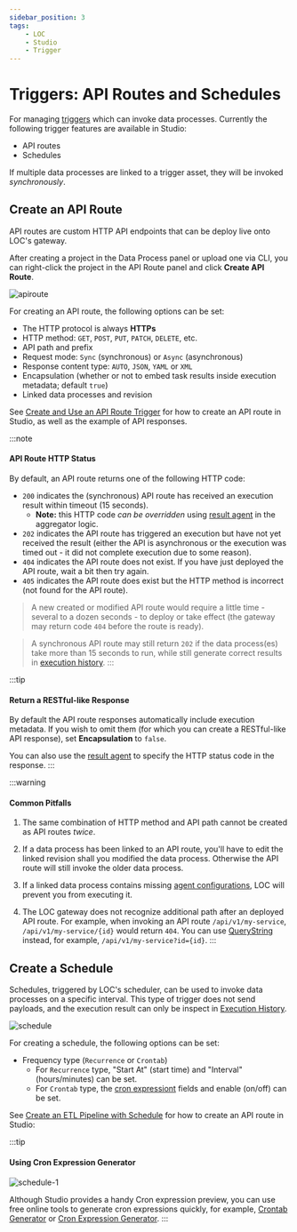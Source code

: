 ```yaml
---
sidebar_position: 3
tags:
    - LOC
    - Studio
    - Trigger
---
```


# Triggers: API Routes and Schedules

For managing [triggers](/legacy/0.10/tutorials/loc-feat-overview#triggers-tasks-and-executions) which can invoke data processes. Currently the following trigger features are available in Studio:

-   API routes
-   Schedules

If multiple data processes are linked to a trigger asset, they will be invoked _synchronously_.

## Create an API Route

API routes are custom HTTP API endpoints that can be deploy live onto LOC's gateway.

After creating a project in the Data Process panel or upload one via CLI, you can right-click the project in the API Route panel and click **Create API Route**.

<div className="center-padded-sm">
    <img src={require("./img/apiroute.png").default} alt="apiroute" />
</div>

For creating an API route, the following options can be set:

-   The HTTP protocol is always **HTTPs**
-   HTTP method: `GET`, `POST`, `PUT`, `PATCH`, `DELETE`, etc.
-   API path and prefix
-   Request mode: `Sync` (synchronous) or `Async` (asynchronous)
-   Response content type: `AUTO`, `JSON`, `YAML` or `XML`
-   Encapsulation (whether or not to embed task results inside execution metadata; default `true`)
-   Linked data processes and revision

See [Create and Use an API Route Trigger](/legacy/0.10/tutorials/create-api-route) for how to create an API route in Studio, as well as the example of API responses.

:::note

#### API Route HTTP Status

By default, an API route returns one of the following HTTP code:

-   `200` indicates the (synchronous) API route has received an execution result within timeout (15 seconds).
    -   **Note:** this HTTP code _can be overridden_ using [result agent](/legacy/0.10/sdk-reference/result#specify-http-status-code) in the aggregator logic.
-   `202` indicates the API route has triggered an execution but have not yet received the result (either the API is asynchronous or the execution was timed out - it did not complete execution due to some reason).
-   `404` indicates the API route does not exist. If you have just deployed the API route, wait a bit then try again.
-   `405` indicates the API route does exist but the HTTP method is incorrect (not found for the API route).

> A new created or modified API route would require a little time - several to a dozen seconds - to deploy or take effect (the gateway may return code `404` before the route is ready).

> A synchronous API route may still return `202` if the data process(es) take more than 15 seconds to run, while still generate correct results in [execution history](/legacy/0.10/studio-guide/data-discovery#execution).
> :::

:::tip

#### Return a RESTful-like Response

By default the API route responses automatically include execution metadata. If you wish to omit them (for which you can create a RESTful-like API response), set **Encapsulation** to `false`.

You can also use the [result agent](/legacy/0.10/sdk-reference/result#specify-http-status-code) to specify the HTTP status code in the response.
:::

:::warning

#### Common Pitfalls

1. The same combination of HTTP method and API path cannot be created as API routes _twice_.

2. If a data process has been linked to an API route, you'll have to edit the linked revision shall you modified the data process. Otherwise the API route will still invoke the older data process.

3. If a linked data process contains missing [agent configurations](/legacy/0.10/studio-guide/agent-configuration), LOC will prevent you from executing it.

4. The LOC gateway does not recognize additional path after an deployed API route. For example, when invoking an API route `/api/v1/my-service`, `/api/v1/my-service/{id}` would return `404`. You can use [QueryString](https://en.wikipedia.org/wiki/Query_string) instead, for example, `/api/v1/my-service?id={id}`.
   :::

## Create a Schedule

Schedules, triggered by LOC's scheduler, can be used to invoke data processes on a specific interval. This type of trigger does not send payloads, and the execution result can only be inspect in [Execution History](/legacy/0.10/studio-guide/data-discovery#execution).

<div className="center-padded-sm">
    <img src={require("./img/schedule.png").default} alt="schedule" />
</div>

For creating a schedule, the following options can be set:

-   Frequency type (`Recurrence` or `Crontab`)
    -   For `Recurrence` type, "Start At" (start time) and "Interval" (hours/minutes) can be set.
    -   For `Crontab` type, the [cron expressiont](https://cloud.google.com/scheduler/legacy/0.10/configuring/cron-job-schedules) fields and enable (on/off) can be set.

See [Create an ETL Pipeline with Schedule](/legacy/0.10/tutorials/create-schedule) for how to create an API route in Studio:

:::tip

#### Using Cron Expression Generator

<div className="center-padded-sm">
    <img src={require("./img/schedule-1.png").default} alt="schedule-1" />
</div>

Although Studio provides a handy Cron expression preview, you can use free online tools to generate cron expressions quickly, for example, [Crontab Generator](https://crontab-generator.org/) or [Cron Expression Generator](https://www.freeformatter.com/cron-expression-generator-quartz.html).
:::
